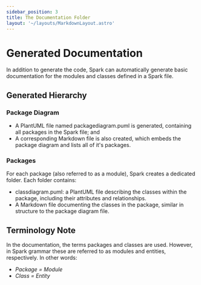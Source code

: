 ```yaml
---
sidebar_position: 3
title: The Documentation Folder
layout: '~/layouts/MarkdownLayout.astro'
---
```


# Generated Documentation
In addition to generate the code, Spark can automatically generate basic documentation for the modules and classes defined in a Spark file.

## Generated Hierarchy
### Package Diagram
- A PlantUML file named packagediagram.puml is generated, containing all packages in the Spark file; and
- A corresponding Markdown file is also created, which embeds the package diagram and lists all of it's packages.

### Packages
For each package (also referred to as a module), Spark creates a dedicated folder.
Each folder contains:
- classdiagram.puml: a PlantUML file describing the classes within the package, including their attributes and relationships.
- A Markdown file documenting the classes in the package, similar in structure to the package diagram file.

## Terminology Note
In the documentation, the terms packages and classes are used.
However, in Spark grammar these are referred to as modules and entities, respectively.
In other words:
- *Package = Module*  
- *Class = Entity*